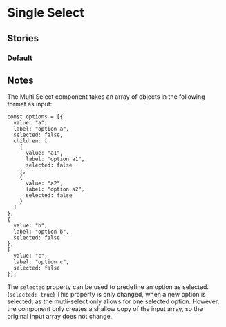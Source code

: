  
<Meta of={SelectStories} />

# Single Select

<Canvas of={SelectStories.Default} sourceState="shown" />

<Controls />


## Stories

### Default
<Canvas of={SelectStories.Default} sourceState="shown" />



## Notes
The Multi Select component takes an array of objects in the following format as input:

```
const options = [{
  value: "a",
  label: "option a",
  selected: false,
  children: [
    {
      value: "a1",
      label: "option a1",
      selected: false
    },
    {
      value: "a2",
      label: "option a2",
      selected: false
    }
  ]
},
{
  value: "b",
  label: "option b",
  selected: false
},
{
  value: "c",
  label: "option c",
  selected: false
}];
```

The ``selected`` property can be used to predefine an option as selected. 
(``selected: true``)
This property is only changed, when a new option is selected, as the mutli-select only allows for one selected option.
However, the component only creates a shallow copy of the input array, so the original input array does not change.
